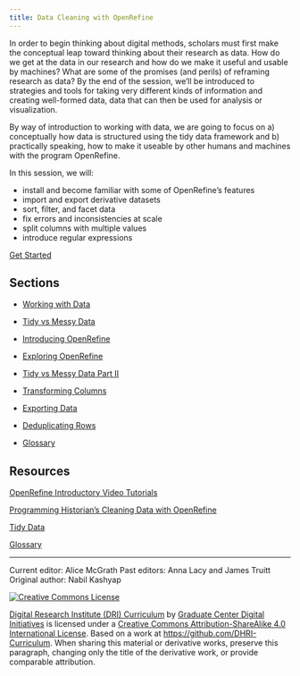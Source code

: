 ```yaml
---
title: Data Cleaning with OpenRefine
---
```


In order to begin thinking about digital methods, scholars must first make the conceptual leap toward thinking about their research as data. How do we get at the data in our research and how do we make it useful and usable by machines? What are some of the promises (and perils) of reframing research as data? By the end of the session, we’ll be introduced to strategies and tools for taking very different kinds of information and creating well-formed data, data that can then be used for analysis or visualization.

By way of introduction to working with data, we are going to focus on a) conceptually how data is structured using the tidy data framework and b) practically speaking, how to make it useable by other humans and machines with the program OpenRefine.

In this session, we will:

- install and become familiar with some of OpenRefine's features
- import and export derivative datasets
- sort, filter, and facet data
- fix errors and inconsistencies at scale
- split columns with multiple values
- introduce regular expressions

[Get Started](sections/working-with-data.md)

## Sections

- [Working with Data](sections/working-with-data.md)

- [Tidy vs Messy Data](sections/tidy-vs-messy.md)

- [Introducing OpenRefine](sections/introducing-openrefine.md)

- [Exploring OpenRefine](sections/exploring-openrefine.md)

- [Tidy vs Messy Data Part II](sections/tidy-vs-messy-ii.md)

- [Transforming Columns](sections/transforming-columns.md)

- [Exporting Data](sections/exporting-data.md)

- [Deduplicating Rows](sections/deduplicating.md) 

- [Glossary](sections/glossary.md) 

## Resources

[OpenRefine Introductory Video Tutorials](http://openrefine.org/)

[Programming Historian's Cleaning Data with OpenRefine](https://programminghistorian.org/en/lessons/cleaning-data-with-openrefine)

[Tidy Data](https://www.jstatsoft.org/article/view/v059i10/)

[Glossary](https://github.com/tri-cods/glossary/blob/master/sections/tidy-data.md)

-----

Current editor: Alice McGrath
Past editors: Anna Lacy and James Truitt
Original author: Nabil Kashyap

[![Creative Commons License](https://i.creativecommons.org/l/by-sa/4.0/88x31.png)](http://creativecommons.org/licenses/by-sa/4.0/)

[Digital Research Institute (DRI) Curriculum](http://purl.org/dc/terms/) by [Graduate Center Digital Initiatives](https://gcdi.commons.gc.cuny.edu/) is licensed under a [Creative Commons Attribution-ShareAlike 4.0 International License](http://creativecommons.org/licenses/by-sa/4.0/). Based on a work at <https://github.com/DHRI-Curriculum>. When sharing this material or derivative works, preserve this paragraph, changing only the title of the derivative work, or provide comparable attribution.
